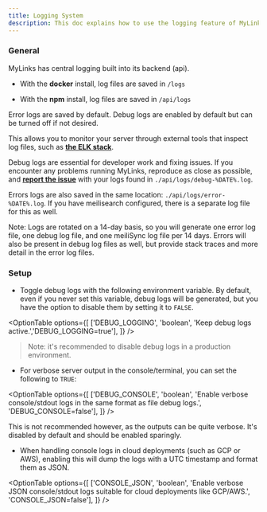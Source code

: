 ```yaml
---
title: Logging System
description: This doc explains how to use the logging feature of MyLinks, which saves error and debug logs in the `/api/logs` folder. You can use these logs to troubleshoot issues, monitor your server, and report bugs. You can also disable debug logs if you want to save space.
---
```


### General

MyLinks has central logging built into its backend (api).

- With the **docker** install, log files are saved in `/logs`

<FileTree>
  <FileTree.Folder name="librechat" defaultOpen>
    <FileTree.Folder name="logs" defaultOpen>
      <FileTree.File name="debug-2024-01-01.log" active/>
      <FileTree.File name="error-2024-01-01.log" active/>
      <FileTree.File name="meiliSync-2024-01-01.log" active/>
    </FileTree.Folder>
  </FileTree.Folder>
</FileTree>

- With the **npm** install, log files are saved in `/api/logs`

<FileTree>
  <FileTree.Folder name="librechat" defaultOpen>
      <FileTree.Folder name="api" defaultOpen>
        <FileTree.Folder name="logs" defaultOpen>
        <FileTree.File name="debug-2024-01-01.log" active/>
        <FileTree.File name="error-2024-01-01.log" active/>
        <FileTree.File name="meiliSync-2024-01-01.log" active/>
        </FileTree.Folder>
      </FileTree.Folder>  
  </FileTree.Folder>
</FileTree>

Error logs are saved by default. Debug logs are enabled by default but can be turned off if not desired.

This allows you to monitor your server through external tools that inspect log files, such as **[the ELK stack](https://aws.amazon.com/what-is/elk-stack/)**.

Debug logs are essential for developer work and fixing issues. If you encounter any problems running MyLinks, reproduce as close as possible, and **[report the issue](https://github.com/TrinhNgocThanh/mylinks.com.vn/issues)** with your logs found in `./api/logs/debug-%DATE%.log`. 

Errors logs are also saved in the same location: `./api/logs/error-%DATE%.log`. If you have meilisearch configured, there is a separate log file for this as well.

<Callout type="note" title="Note:">
Note: Logs are rotated on a 14-day basis, so you will generate one error log file, one debug log file, and one meiliSync log file per 14 days.
Errors will also be present in debug log files as well, but provide stack traces and more detail in the error log files.
</Callout>

### Setup

- Toggle debug logs with the following environment variable. By default, even if you never set this variable, debug logs will be generated, but you have the option to disable them by setting it to `FALSE`.

<OptionTable
  options={[
    ['DEBUG_LOGGING', 'boolean', 'Keep debug logs active.','DEBUG_LOGGING=true'],
  ]}
/>

> Note: it's recommended to disable debug logs in a production environment.

- For verbose server output in the console/terminal, you can set the following to `TRUE`:

<OptionTable
  options={[
    ['DEBUG_CONSOLE', 'boolean', 'Enable verbose console/stdout logs in the same format as file debug logs.', 'DEBUG_CONSOLE=false'],
  ]}
/>

This is not recommended however, as the outputs can be quite verbose. It's disabled by default and should be enabled sparingly.

- When handling console logs in cloud deployments (such as GCP or AWS), enabling this will dump the logs with a UTC timestamp and format them as JSON.

<OptionTable
  options={[
    ['CONSOLE_JSON', 'boolean', 'Enable verbose JSON console/stdout logs suitable for cloud deployments like GCP/AWS.', 'CONSOLE_JSON=false'],
  ]}
/>
